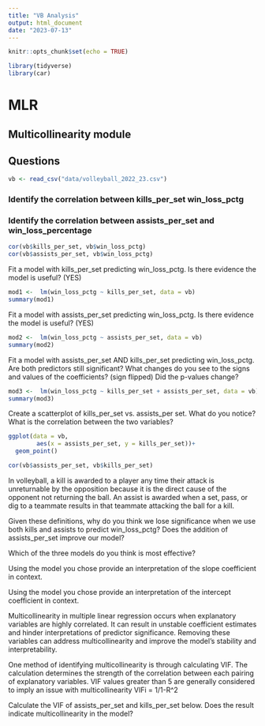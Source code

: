 ```yaml
---
title: "VB Analysis"
output: html_document
date: "2023-07-13"
---
```


```r
knitr::opts_chunk$set(echo = TRUE)

library(tidyverse)
library(car)
```

# MLR
## Multicollinearity module
## Questions

```r
vb <- read_csv("data/volleyball_2022_23.csv")
```


### Identify the correlation between kills_per_set win_loss_pctg 
### Identify the correlation between assists_per_set and win_loss_percentage
```r
cor(vb$kills_per_set, vb$win_loss_pctg)
cor(vb$assists_per_set, vb$win_loss_pctg)
```

Fit a model with kills_per_set predicting win_loss_pctg. Is there evidence the model is useful? (YES)
```r
mod1 <-  lm(win_loss_pctg ~ kills_per_set, data = vb)
summary(mod1)
```
Fit a model with assists_per_set predicting win_loss_pctg. Is there evidence the model is useful? (YES)
```r
mod2 <-  lm(win_loss_pctg ~ assists_per_set, data = vb)
summary(mod2)
```

Fit a model with assists_per_set AND kills_per_set predicting win_loss_pctg. Are both predictors still significant? What changes do you see to the signs and values of the coefficients? (sign flipped) Did the p-values change?
```r
mod3 <-  lm(win_loss_pctg ~ kills_per_set + assists_per_set, data = vb)
summary(mod3)
```

Create a scatterplot of kills_per_set vs. assists_per set. What do you notice? What is the correlation between the two variables?
```r
ggplot(data = vb,
        aes(x = assists_per_set, y = kills_per_set))+
  geom_point()
```

```r
cor(vb$assists_per_set, vb$kills_per_set)
```

In volleyball, a kill is awarded to a player any time their attack is unreturnable by the opposition because it is the direct cause of the opponent not returning the ball. An assist is awarded when a set, pass, or dig to a teammate results in that teammate attacking the ball for a kill.

Given these definitions, why do you think we lose significance when we use both kills and assists to predict win_loss_pctg? Does the addition of assists_per_set improve our model?


Which of the three models do you think is most effective?



Using the model you chose provide an interpretation of the slope coefficient in context.




Using the model you chose provide an interpretation of the intercept coefficient in context.



Multicollinearity in multiple linear regression occurs when explanatory variables are highly correlated. It can result in unstable coefficient estimates and hinder interpretations of predictor significance. Removing these variables can address multicollinearity and improve the model's stability and interpretability. 


One method of identifying multicollinearity is through calculating VIF. The calculation determines the strength of the correlation between each pairing of explanatory variables. VIF values greater than 5 are generally considered to imply an issue with multicollinearity
VIFi =  1/1-R^2 

Calculate the VIF of assists_per_set and kills_per_set below. Does the result indicate multicollinearity in the model?



